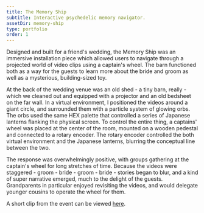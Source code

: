 ```yaml
---
title: The Memory Ship
subtitle: Interactive psychedelic memory navigator.
assetDir: memory-ship
type: portfolio
order: 1
---
```

Designed and built for a friend's wedding, the Memory Ship was an immersive installation piece which allowed users to navigate through a projected world of video clips using a captain's wheel. The barn functioned both as a way for the guests to learn more about the bride and groom as well as a mysterious, building-sized toy.

At the back of the wedding venue was an old shed - a tiny  barn, really -  which we cleaned out and equipped with a projector and an old bedsheet on the far wall.  In a virtual environment, I positioned the videos around a giant circle, and surrounded them with a particle system of glowing orbs. The orbs used the same HEX palette that controlled a series of Japanese lanterns flanking the physical screen.  To control the entire thing, a captains' wheel was placed at the center of the room, mounted on a wooden pedestal and connected to a rotary encoder. The rotary encoder controlled the both virtual environment and the Japanese lanterns, blurring the conceptual line between the two.

<SingleImage 
  slug="memory-ship"
  url="barn-prep.jpg"
  caption="Testing the Japanese lantern LEDs."
  align="Full"
   />


The response was overwhelmingly positive, with groups gathering at the captain's wheel for long stretches of time. Because the videos were staggered - groom - bride - groom - bride - stories began to blur, and a kind of super narrative emerged, much to the delight of the guests.  Grandparents in particular enjoyed revisiting the videos, and would delegate younger cousins to operate the wheel for them. 

A short clip from the event can be viewed [here](https://vimeo.com/656734800).


<Album>

<SingleImage 
  slug="memory-ship"
  url="barn-dayof.jpg"
  caption="The barn, transformed for the event."
   />
<SingleImage 
  slug="memory-ship"
  url="barn-lantern-test.jpg"
  caption="Testing the Japanese lantern LEDs."
   />
<SingleImage 
  slug="memory-ship"
  url="barn-diagram.jpg"
  caption="An early rendering of the setup."
   />
<SingleImage 
  slug="memory-ship"
  url="barn-before.jpg"
  caption="The barn, several months before the event."
   />

</Album>
